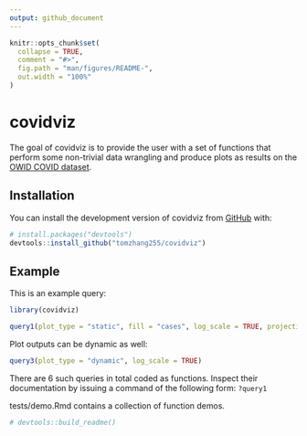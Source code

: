 ```yaml
---
output: github_document
---
```


<!-- README.md is generated from README.Rmd. Please edit that file -->

```r
knitr::opts_chunk$set(
  collapse = TRUE,
  comment = "#>",
  fig.path = "man/figures/README-",
  out.width = "100%"
)
```

# covidviz

<!-- badges: start -->
<!-- badges: end -->

The goal of covidviz is to provide the user with a set of functions that perform some non-trivial data wrangling and produce plots as results on the [OWID COVID dataset](https://ourworldindata.org/coronavirus-source-data).

## Installation

You can install the development version of covidviz from [GitHub](https://github.com/) with:

``` r
# install.packages("devtools")
devtools::install_github("tomzhang255/covidviz")
```

## Example

This is an example query:

```r
library(covidviz)

query1(plot_type = "static", fill = "cases", log_scale = TRUE, projection = "globular")
```

Plot outputs can be dynamic as well:

```r
query3(plot_type = "dynamic", log_scale = TRUE)
```

There are 6 such queries in total coded as functions. Inspect their documentation by issuing a command of the following form: `?query1`

tests/demo.Rmd contains a collection of function demos.

```r
# devtools::build_readme()
```

